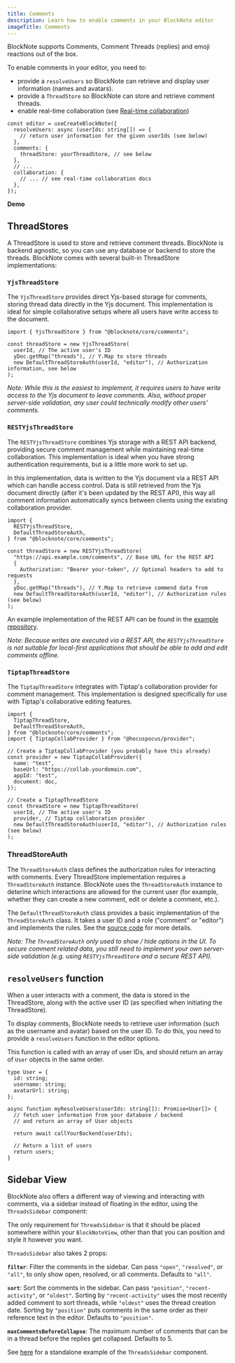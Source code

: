 ```yaml
---
title: Comments
description: Learn how to enable comments in your BlockNote editor
imageTitle: Comments
---
```


BlockNote supports Comments, Comment Threads (replies) and emoji reactions out of the box.

To enable comments in your editor, you need to:

- provide a `resolveUsers` so BlockNote can retrieve and display user information (names and avatars).
- provide a `ThreadStore` so BlockNote can store and retrieve comment threads.
- enable real-time collaboration (see [Real-time collaboration](/docs/collaboration/real-time-collaboration))

```tsx
const editor = useCreateBlockNote({
  resolveUsers: async (userIds: string[]) => {
    // return user information for the given userIds (see below)
  },
  comments: {
    threadStore: yourThreadStore, // see below
  },
  // ...
  collaboration: {
    // ... // see real-time collaboration docs
  },
});
```

**Demo**

<Example name="collaboration/comments" />

## ThreadStores

A ThreadStore is used to store and retrieve comment threads. BlockNote is backend agnostic, so you can use any database or backend to store the threads.
BlockNote comes with several built-in ThreadStore implementations:

### `YjsThreadStore`

The `YjsThreadStore` provides direct Yjs-based storage for comments, storing thread data directly in the Yjs document. This implementation is ideal for simple collaborative setups where all users have write access to the document.

```tsx
import { YjsThreadStore } from "@blocknote/core/comments";

const threadStore = new YjsThreadStore(
  userId, // The active user's ID
  yDoc.getMap("threads"), // Y.Map to store threads
  new DefaultThreadStoreAuth(userId, "editor"), // Authorization information, see below
);
```

_Note: While this is the easiest to implement, it requires users to have write access to the Yjs document to leave comments. Also, without proper server-side validation, any user could technically modify other users' comments._

### `RESTYjsThreadStore`

The `RESTYjsThreadStore` combines Yjs storage with a REST API backend, providing secure comment management while maintaining real-time collaboration. This implementation is ideal when you have strong authentication requirements, but is a little more work to set up.

In this implementation, data is written to the Yjs document via a REST API which can handle access control. Data is still retrieved from the Yjs document directly (after it's been updated by the REST API), this way all comment information automatically syncs between clients using the existing collaboration provider.

```tsx
import {
  RESTYjsThreadStore,
  DefaultThreadStoreAuth,
} from "@blocknote/core/comments";

const threadStore = new RESTYjsThreadStore(
  "https://api.example.com/comments", // Base URL for the REST API
  {
    Authorization: "Bearer your-token", // Optional headers to add to requests
  },
  yDoc.getMap("threads"), // Y.Map to retrieve commend data from
  new DefaultThreadStoreAuth(userId, "editor"), // Authorization rules (see below)
);
```

An example implementation of the REST API can be found in the [example repository](https://github.com/TypeCellOS/BlockNote-demo-nextjs-hocuspocus).

_Note: Because writes are executed via a REST API, the `RESTYjsThreadStore` is not suitable for local-first applications that should be able to add and edit comments offline._

### `TiptapThreadStore`

The `TiptapThreadStore` integrates with Tiptap's collaboration provider for comment management. This implementation is designed specifically for use with Tiptap's collaborative editing features.

```tsx
import {
  TiptapThreadStore,
  DefaultThreadStoreAuth,
} from "@blocknote/core/comments";
import { TiptapCollabProvider } from "@hocuspocus/provider";

// Create a TiptapCollabProvider (you probably have this already)
const provider = new TiptapCollabProvider({
  name: "test",
  baseUrl: "https://collab.yourdomain.com",
  appId: "test",
  document: doc,
});

// Create a TiptapThreadStore
const threadStore = new TiptapThreadStore(
  userId, // The active user's ID
  provider, // Tiptap collaboration provider
  new DefaultThreadStoreAuth(userId, "editor"), // Authorization rules (see below)
);
```

### ThreadStoreAuth

The `ThreadStoreAuth` class defines the authorization rules for interacting with comments. Every ThreadStore implementation requires a `ThreadStoreAuth` instance. BlockNote uses the `ThreadStoreAuth` instance to deterine which interactions are allowed for the current user (for example, whether they can create a new comment, edit or delete a comment, etc.).

The `DefaultThreadStoreAuth` class provides a basic implementation of the `ThreadStoreAuth` class. It takes a user ID and a role ("comment" or "editor") and implements the rules. See the [source code](https://github.com/TypeCellOS/BlockNote/blob/main/packages/core/src/comments/threadstore/DefaultThreadStoreAuth.ts) for more details.

_Note: The `ThreadStoreAuth` only used to show / hide options in the UI. To secure comment related data, you still need to implement your own server-side validation (e.g. using `RESTYjsThreadStore` and a secure REST API)._

## `resolveUsers` function

When a user interacts with a comment, the data is stored in the ThreadStore, along with the active user ID (as specified when initiating the ThreadStore).

To display comments, BlockNote needs to retrieve user information (such as the username and avatar) based on the user ID. To do this, you need to provide a `resolveUsers` function in the editor options.

This function is called with an array of user IDs, and should return an array of `User` objects in the same order.

```tsx
type User = {
  id: string;
  username: string;
  avatarUrl: string;
};

async function myResolveUsers(userIds: string[]): Promise<User[]> {
  // fetch user information from your database / backend
  // and return an array of User objects

  return await callYourBackend(userIds);

  // Return a list of users
  return users;
}
```

## Sidebar View

BlockNote also offers a different way of viewing and interacting with comments, via a sidebar instead of floating in the editor, using the `ThreadsSidebar` component:

<Example name="collaboration/comments-with-sidebar" />

The only requirement for `ThreadsSidebar` is that it should be placed somewhere within your `BlockNoteView`, other than that you can position and style it however you want.

`ThreadsSidebar` also takes 2 props:

**`filter`**: Filter the comments in the sidebar. Can pass `"open"`, `"resolved"`, or `"all"`, to only show open, resolved, or all comments. Defaults to `"all"`.

**`sort`**: Sort the comments in the sidebar. Can pass `"position"`, `"recent-activity"`, or `"oldest"`. Sorting by `"recent-activity"` uses the most recently added comment to sort threads, while `"oldest"` uses the thread creation date. Sorting by `"position"` puts comments in the same order as their reference text in the editor. Defaults to `"position"`.

**`maxCommentsBeforeCollapse`**: The maximum number of comments that can be in a thread before the replies get collapsed. Defaults to 5.

See [here](https://playground.blocknotejs.org/collaboration/comments-with-sidebar?hideMenu=true) for a standalone example of the `ThreadsSidebar` component.
